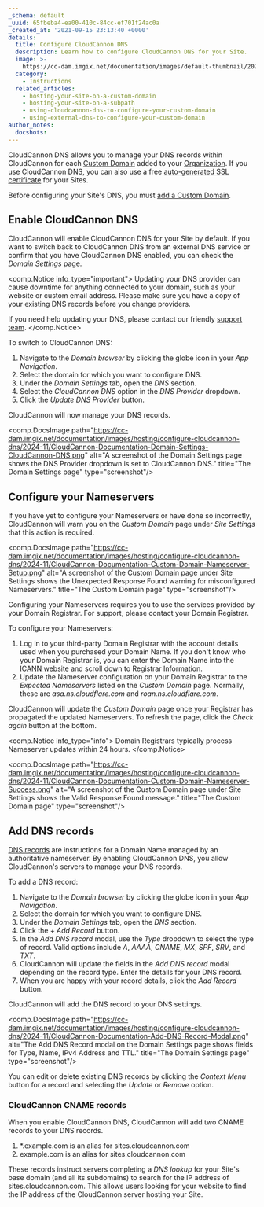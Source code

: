 ```yaml
---
_schema: default
_uuid: 65fbeba4-ea00-410c-84cc-ef701f24ac0a
_created_at: '2021-09-15 23:13:40 +0000'
details:
  title: Configure CloudCannon DNS
  description: Learn how to configure CloudCannon DNS for your Site.
  image: >-
    https://cc-dam.imgix.net/documentation/images/default-thumbnail/2023-Q4/CloudCannon-Documentation-Thumbnail.png
  category:
    - Instructions
  related_articles:
    - hosting-your-site-on-a-custom-domain
    - hosting-your-site-on-a-subpath
    - using-cloudcannon-dns-to-configure-your-custom-domain
    - using-external-dns-to-configure-your-custom-domain
author_notes:
  docshots:
---
```

CloudCannon DNS allows you to manage your DNS records within CloudCannon for each [Custom Domain](/documentation/developer-articles/what-is-a-custom-domain/) added to your [Organization](/documentation/articles/what-is-an-organization/). If you use CloudCannon DNS, you can also use a free [auto-generated SSL certificate](/documentation/articles/add-an-auto-generated-ssl-certificate/) for your Sites.

Before configuring your Site's DNS, you must [add a Custom Domain](/documentation/articles/add-a-custom-domain/).

## Enable CloudCannon DNS

CloudCannon will enable CloudCannon DNS for your Site by default. If you want to switch back to CloudCannon DNS from an external DNS service or confirm that you have CloudCannon DNS enabled, you can check the *Domain Settings* page.

<comp.Notice info_type="important">
  Updating your DNS provider can cause downtime for anything connected to your domain, such as your website or custom email address. Please make sure you have a copy of your existing DNS records before you change providers.

  If you need help updating your DNS, please contact our friendly [support team](/support/).
</comp.Notice>

To switch to CloudCannon DNS:

1. Navigate to the *Domain browser* by clicking the globe icon in your *App Navigation*.
2. Select the domain for which you want to configure DNS.
3. Under the *Domain Settings* tab, open the *DNS* section.
4. Select the *CloudCannon DNS* option in the *DNS Provider* dropdown.
5. Click the *Update DNS Provider* button.

CloudCannon will now manage your DNS records.

<comp.DocsImage path="https://cc-dam.imgix.net/documentation/images/hosting/configure-cloudcannon-dns/2024-11/CloudCannon-Documentation-Domain-Settings-CloudCannon-DNS.png" alt="A screenshot of the Domain Settings page shows the DNS Provider dropdown is set to CloudCannon DNS." title="The Domain Settings page" type="screenshot"/>

## Configure your Nameservers

If you have yet to configure your Nameservers or have done so incorrectly, CloudCannon will warn you on the *Custom Domain* page under *Site Settings* that this action is required.

<comp.DocsImage path="https://cc-dam.imgix.net/documentation/images/hosting/configure-cloudcannon-dns/2024-11/CloudCannon-Documentation-Custom-Domain-Nameserver-Setup.png" alt="A screenshot of the Custom Domain page under Site Settings shows the Unexpected Response Found warning for misconfigured Nameservers." title="The Custom Domain page" type="screenshot"/>

Configuring your Nameservers requires you to use the services provided by your Domain Registrar. For support, please contact your Domain Registrar.

To configure your Nameservers:

1. Log in to your third-party Domain Registrar with the account details used when you purchased your Domain Name. If you don't know who your Domain Registrar is, you can enter the Domain Name into the [ICANN website](https://lookup.icann.org/en/lookup) and scroll down to Registrar Information.
2. Update the Nameserver configuration on your Domain Registrar to the *Expected Nameservers* listed on the *Custom Domain* page. Normally, these are *asa.ns.cloudflare.com* and *roan.ns.cloudflare.com*.

CloudCannon will update the *Custom Domain* page once your Registrar has propagated the updated Nameservers. To refresh the page, click the *Check again* button at the bottom.

<comp.Notice info_type="info">
  Domain Registrars typically process Nameserver updates within 24 hours.
</comp.Notice>

<comp.DocsImage path="https://cc-dam.imgix.net/documentation/images/hosting/configure-cloudcannon-dns/2024-11/CloudCannon-Documentation-Custom-Domain-Nameserver-Success.png" alt="A screenshot of the Custom Domain page under Site Settings shows the Valid Response Found message." title="The Custom Domain page" type="screenshot"/>

## Add DNS records

[DNS records](/documentation/developer-articles/what-is-dns/#what-are-dns-records) are instructions for a Domain Name managed by an authoritative nameserver. By enabling CloudCannon DNS, you allow CloudCannon's servers to manage your DNS records.

To add a DNS record:

1. Navigate to the *Domain browser* by clicking the globe icon in your *App Navigation*.
2. Select the domain for which you want to configure DNS.
3. Under the *Domain Settings* tab, open the *DNS* section.
4. Click the *\+ Add Record* button.
5. In the *Add DNS record* modal, use the *Type* dropdown to select the type of record. Valid options include *A*, *AAAA*, *CNAME*, *MX*, *SPF*, *SRV*, and *TXT*.
6. CloudCannon will update the fields in the *Add DNS record* modal depending on the record type. Enter the details for your DNS record.
7. When you are happy with your record details, click the *Add Record* button.

CloudCannon will add the DNS record to your DNS settings.

<comp.DocsImage path="https://cc-dam.imgix.net/documentation/images/hosting/configure-cloudcannon-dns/2024-11/CloudCannon-Documentation-Add-DNS-Record-Modal.png" alt="The Add DNS Record modal on the Domain Settings page shows fields for Type, Name, IPv4 Address and TTL." title="The Domain Settings page" type="screenshot"/>

You can edit or delete existing DNS records by clicking the *Context Menu* button for a record and selecting the *Update* or *Remove* option.

### CloudCannon CNAME records

When you enable CloudCannon DNS, CloudCannon will add two CNAME records to your DNS records.

1. \*.example.com is an alias for sites.cloudcannon.com
2. example.com is an alias for sites.cloudcannon.com

These records instruct servers completing a *DNS lookup* for your Site's base domain (and all its subdomains) to search for the IP address of sites.cloudcannon.com. This allows users looking for your website to find the IP address of the CloudCannon server hosting your Site.